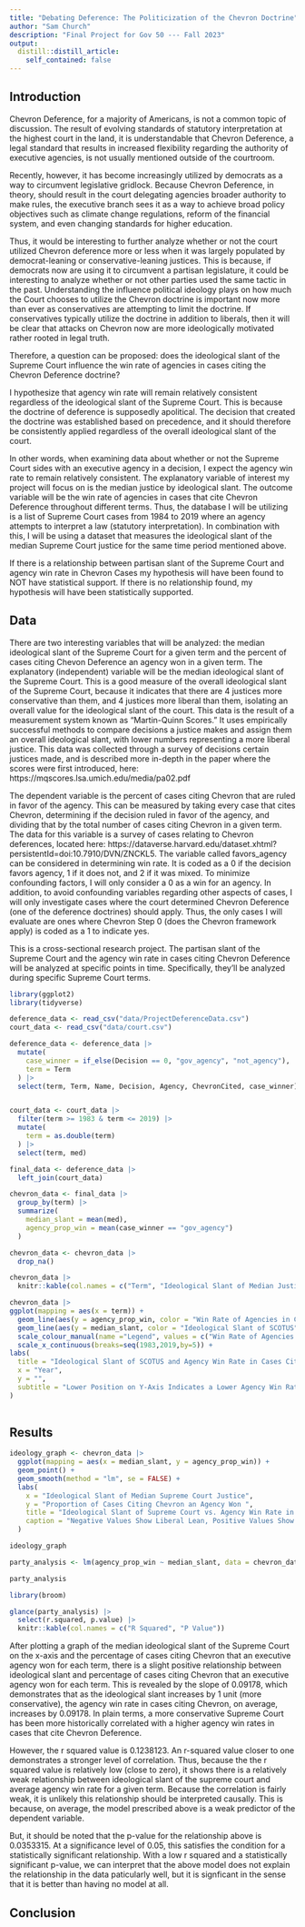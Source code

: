 ```yaml
---
title: "Debating Deference: The Politicization of the Chevron Doctrine"
author: "Sam Church"
description: "Final Project for Gov 50 --- Fall 2023"
output:
  distill::distill_article:
    self_contained: false
---
```


## Introduction

Chevron Deference, for a majority of Americans, is not a common topic of discussion. The result of evolving standards of statutory interpretation at the highest court in the land, it is understandable that Chevron Deference, a legal standard that results in increased flexibility regarding the authority of executive agencies, is not usually mentioned outside of the courtroom.

Recently, however, it has become increasingly utilized by democrats as a way to circumvent legislative gridlock. Because Chevron Deference, in theory, should result in the court delegating agencies broader authority to make rules, the executive branch sees it as a way to achieve broad policy objectives such as climate change regulations, reform of the financial system, and even changing standards for higher education.

Thus, it would be interesting to further analyze whether or not the court utilized Chevron deference more or less when it was largely populated by democrat-leaning or conservative-leaning justices. This is because, if democrats now are using it to circumvent a partisan legislature, it could be interesting to analyze whether or not other parties used the same tactic in the past. Understanding the influence political ideology plays on how much the Court chooses to utilize the Chevron doctrine is important now more than ever as conservatives are attempting to limit the doctrine. If conservatives typically utilize the doctrine in addition to liberals, then it will be clear that attacks on Chevron now are more ideologically motivated rather rooted in legal truth.

Therefore, a question can be proposed: does the ideological slant of the Supreme Court influence the win rate of agencies in cases citing the Chevron Deference doctrine? 

I hypothesize that agency win rate will remain relatively consistent regardless of the ideological slant of the Supreme Court. This is because the doctrine of deference is supposedly apolitical. The decision that created the doctrine was established based on precedence, and it should therefore be consistently applied regardless of the overall ideological slant of the court.

In other words, when examining data about whether or not the Supreme Court sides with an executive agency in a decision, I expect the agency win rate to remain relatively consistent. The explanatory variable of interest my project will focus on is the median justice by ideological slant. The outcome variable will be the win rate of agencies in cases that cite Chevron Deference throughout different terms. Thus, the database I will be utilizing is a list of Supreme Court cases from 1984 to 2019 where an agency attempts to interpret a law (statutory interpretation). In combination with this, I will be using a dataset that measures the ideological slant of the median Supreme Court justice for the same time period mentioned above. 

If there is a relationship between partisan slant of the Supreme Court and agency win rate in Chevron Cases my hypothesis will have been found to NOT have statistical support. If there is no relationship found, my hypothesis will have been statistically supported.

## Data

There are two interesting variables that will be analyzed: the median ideological slant of the Supreme Court for a given term and the percent of cases citing Chevon Deference an agency won in a given term. The explanatory (independent) variable will be the median ideological slant of the Supreme Court. This is a good measure of the overall ideological slant of the Supreme Court, because it indicates that there are 4 justices more conservative than them, and 4 justices more liberal than them, isolating an overall value for the ideological slant of the court. This data is the result of a measurement system known as "Martin-Quinn Scores." It uses empirically successful methods to compare decisions a justice makes and assign them an overall ideological slant, with lower numbers representing a more liberal justice. This data was collected through a survey of decisions certain justices made, and is described more in-depth in the paper where the scores were first introduced, here: https://mqscores.lsa.umich.edu/media/pa02.pdf

The dependent variable is the percent of cases citing Chevron that are ruled in favor of the agency. This can be measured by taking every case that cites Chevron, determining if the decision ruled in favor of the agency, and dividing that by the total number of cases citing Chevron in a given term. The data for this variable is a survey of cases relating to Chevron deferences, located here: https://dataverse.harvard.edu/dataset.xhtml?persistentId=doi:10.7910/DVN/ZNCKL5. The variable called favors_agency can be considered in determining win rate. It is coded as a 0 if the decision favors agency, 1 if it does not, and 2 if it was mixed. To minimize confounding factors, I will only consider a 0 as a win for an agency. In addition, to avoid confounding variables regarding other aspects of cases, I will only investigate cases where the court determined Chevron Deference (one of the deference doctrines) should apply. Thus, the only cases I will evaluate are ones where Chevron Step 0 (does the Chevron framework apply) is coded as a 1 to indicate yes.


This is a cross-sectional research project. The partisan slant of the Supreme Court and the agency win rate in cases citing Chevron Deference will be analyzed at specific points in time. Specifically, they'll be analyzed during specific Supreme Court terms.


```r
library(ggplot2)
library(tidyverse)

deference_data <- read_csv("data/ProjectDeferenceData.csv")
court_data <- read_csv("data/court.csv")

deference_data <- deference_data |>
  mutate(
    case_winner = if_else(Decision == 0, "gov_agency", "not_agency"),
    term = Term
  ) |>
  select(term, Term, Name, Decision, Agency, ChevronCited, case_winner)


court_data <- court_data |>
  filter(term >= 1983 & term <= 2019) |>
  mutate(
    term = as.double(term)
  ) |>
  select(term, med)

final_data <- deference_data |>
  left_join(court_data)

chevron_data <- final_data |>
  group_by(term) |>
  summarize(
    median_slant = mean(med),
    agency_prop_win = mean(case_winner == "gov_agency")
  )

chevron_data <- chevron_data |>
  drop_na()

chevron_data |>
  knitr::kable(col.names = c("Term", "Ideological Slant of Median Justice", "Proportion of Agency Wins in Chevron Cases"))

```

```r
chevron_data |>
ggplot(mapping = aes(x = term)) +
  geom_line(aes(y = agency_prop_win, color = "Win Rate of Agencies in Chevron Cases"), se = FALSE) +
  geom_line(aes(y = median_slant, color = "Ideological Slant of SCOTUS"), se = FALSE) +
  scale_colour_manual(name ="Legend", values = c("Win Rate of Agencies in Chevron Cases" = "steelblue", "Ideological Slant of SCOTUS" = "indianred")) +
  scale_x_continuous(breaks=seq(1983,2019,by=5)) +
labs(
  title = "Ideological Slant of SCOTUS and Agency Win Rate in Cases Citing Chevron Over Time",
  x = "Year",
  y = "",
  subtitle = "Lower Position on Y-Axis Indicates a Lower Agency Win Rate and More Liberal Court",
)
  
```

## Results

```r
ideology_graph <- chevron_data |>
  ggplot(mapping = aes(x = median_slant, y = agency_prop_win)) +
  geom_point() +
  geom_smooth(method = "lm", se = FALSE) +
  labs(
    x = "Ideological Slant of Median Supreme Court Justice",
    y = "Proportion of Cases Citing Chevron an Agency Won ",
    title = "Ideological Slant of Supreme Court vs. Agency Win Rate in Chevron Cases",
    caption = "Negative Values Show Liberal Lean, Positive Values Show Conservative Lean"
  )

ideology_graph
```


```r
party_analysis <- lm(agency_prop_win ~ median_slant, data = chevron_data)

party_analysis
```


```r
library(broom)

glance(party_analysis) |>
  select(r.squared, p.value) |>
  knitr::kable(col.names = c("R Squared", "P Value"))
```





After plotting a graph of the median ideological slant of the Supreme Court on the x-axis and the percentage of cases citing Chevron that an executive agency won for each term, there is a slight positive relationship between ideological slant and percentage of cases citing Chevron that an executive agency won for each term. This is revealed by the slope of 0.09178, which demonstrates that as the ideological slant increases by 1 unit (more conservative), the agency win rate in cases citing Chevron, on average, increases by 0.09178. In plain terms, a more conservative Supreme Court has been more historically correlated with a higher agency win rates in cases that cite Chevron Deference.

However, the r squared value is 0.1238123. An r-squared value closer to one demonstrates a stronger level of correlation. Thus, because the the r squared value is relatively low (close to zero), it shows there is a relatively weak relationship between ideological slant of the supreme court and average agency win rate for a given term. Because the correlation is fairly weak, it is unlikely this relationship should be interpreted causally. This is because, on average, the model prescribed above is a weak predictor of the dependent variable.


But, it should be noted that the p-value for the relationship above is 0.0353315. At a significance level of 0.05, this satisfies the condition for a statistically significant relationship. With a low r squared and a statistically significant p-value, we can interpret that the above model does not explain the relationship in the data paticularly well, but it is signficant in the sense that it is better than having no model at all.

## Conclusion


